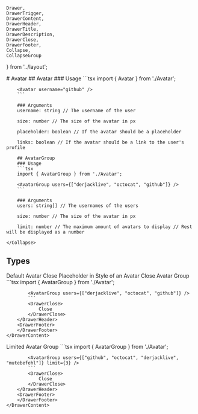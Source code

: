     Drawer,
    DrawerTrigger,
    DrawerContent,
    DrawerHeader,
    DrawerTitle,
    DrawerDescription,
    DrawerClose,
    DrawerFooter,
    Collapse,
    CollapseGroup
} from '../layout';

<Meta of={AvatarStories} />
# Avatar
<Primary />
<CollapseGroup>
    <Collapse trigger="Code" title="">
        ## Avatar
        ### Usage
        ```tsx
        import { Avatar } from './Avatar';

        <Avatar username="github" />
        ```	

        ### Arguments
        username: string // The username of the user

        size: number // The size of the avatar in px
        
        placeholder: boolean // If the avatar should be a placeholder
        
        links: boolean // If the avatar should be a link to the user's profile

        ## AvatarGroup
        ### Usage
        ```tsx
        import { AvatarGroup } from './Avatar';

        <AvatarGroup users={["derjacklive", "octocat", "github"]} />
        ```

        ### Arguments
        users: string[] // The usernames of the users
        
        size: number // The size of the avatar in px

        limit: number // The maximum amount of avatars to display // Rest will be displayed as a number
        
    </Collapse>
</CollapseGroup>

## Types

<Drawer>
    <DrawerTrigger>
        <Avatar username="derjacklive" size={50} />
    </DrawerTrigger>
    <DrawerContent>
        <DrawerHeader>
            <DrawerTitle>
                Default Avatar
            </DrawerTitle>
            <DrawerDescription>
            </DrawerDescription>
            <Canvas of={AvatarStories.Default} />
            <Controls of={AvatarStories.Default} />
            <DrawerClose>
                Close
            </DrawerClose>
        </DrawerHeader>
        <DrawerFooter>
        </DrawerFooter>
    </DrawerContent>
</Drawer>
<Drawer>
    <DrawerTrigger>
        <Avatar placeholder size={50} />
    </DrawerTrigger>
    <DrawerContent>
        <DrawerHeader>
            <DrawerTitle>
                Placeholder in Style of an Avatar
            </DrawerTitle>
            <DrawerDescription>
            </DrawerDescription>
            <Canvas of={AvatarStories.Placeholder} />
            <Controls of={AvatarStories.Placeholder} />
            <DrawerClose>
                Close
            </DrawerClose>
        </DrawerHeader>
        <DrawerFooter>
        </DrawerFooter>
    </DrawerContent>
</Drawer>
<Drawer>
    <DrawerTrigger>
        <AvatarGroup users={["derjacklive", "octocat", "github"]} size={50} />
    </DrawerTrigger>
    <DrawerContent>
        <DrawerHeader>
            <DrawerTitle>
                Avatar Group
            </DrawerTitle>
            <DrawerDescription>
            </DrawerDescription>
            <AvatarGroup users={["derjacklive", "octocat", "github"]} size={150} />
            ```tsx
            import { AvatarGroup } from './Avatar';

            <AvatarGroup users={["derjacklive", "octocat", "github"]} />
            ```
            <DrawerClose>
                Close
            </DrawerClose>
        </DrawerHeader>
        <DrawerFooter>
        </DrawerFooter>
    </DrawerContent>
</Drawer>
<Drawer>
    <DrawerTrigger>
        <AvatarGroup users={["github", "octocat", "derjacklive", "mutebefehl"]} limit={3} size={50} />
    </DrawerTrigger>
    <DrawerContent>
        <DrawerHeader>
            <DrawerTitle>
                Limited Avatar Group
            </DrawerTitle>
            <DrawerDescription>
            </DrawerDescription>
            <AvatarGroup users={["github", "octocat", "derjacklive", "mutebefehl"]} limit={3} size={100} />
            ```tsx
            import { AvatarGroup } from './Avatar';

            <AvatarGroup users={["github", "octocat", "derjacklive", "mutebefehl"]} limit={3} />
            ```
            <DrawerClose>
                Close
            </DrawerClose>
        </DrawerHeader>
        <DrawerFooter>
        </DrawerFooter>
    </DrawerContent>
</Drawer>